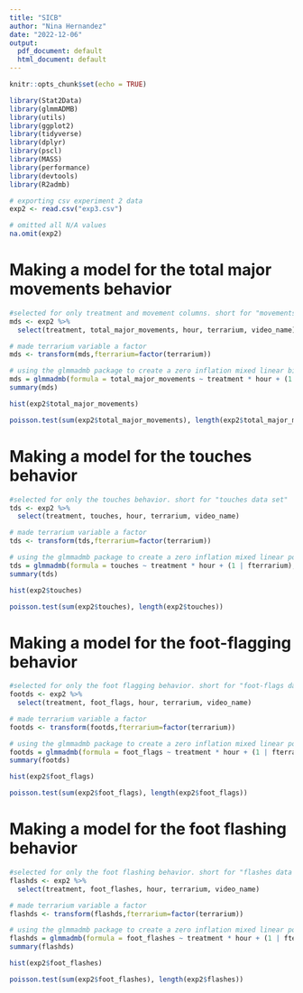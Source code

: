 ```yaml
---
title: "SICB"
author: "Nina Hernandez"
date: "2022-12-06"
output:
  pdf_document: default
  html_document: default
---
```


```r
knitr::opts_chunk$set(echo = TRUE)
```

```r
library(Stat2Data)
library(glmmADMB)
library(utils)
library(ggplot2)
library(tidyverse)
library(dplyr)
library(pscl)
library(MASS)
library(performance)
library(devtools)
library(R2admb)
```


```r
# exporting csv experiment 2 data
exp2 <- read.csv("exp3.csv")

# omitted all N/A values 
na.omit(exp2)
```



# Making a model for the total major movements behavior 

```r
#selected for only treatment and movement columns. short for "movements data set"
mds <- exp2 %>%
  select(treatment, total_major_movements, hour, terrarium, video_name)
```

```r
# made terrarium variable a factor
mds <- transform(mds,fterrarium=factor(terrarium))
```

```r
# using the glmmadmb package to create a zero inflation mixed linear binomial plot 
mds = glmmadmb(formula = total_major_movements ~ treatment * hour + (1 | fterrarium), data = mds, family = "nbinom", zeroInflation = TRUE) 
summary(mds)
```
```r
hist(exp2$total_major_movements)
```
```r
poisson.test(sum(exp2$total_major_movements), length(exp2$total_major_movements))
```



# Making a model for the touches behavior 

```r
#selected for only the touches behavior. short for "touches data set"
tds <- exp2 %>%
  select(treatment, touches, hour, terrarium, video_name)
```

```r
# made terrarium variable a factor
tds <- transform(tds,fterrarium=factor(terrarium))
```

```r
# using the glmmadmb package to create a zero inflation mixed linear poisson plot 
tds = glmmadmb(formula = touches ~ treatment * hour + (1 | fterrarium), data = tds, family = "poisson", zeroInflation = TRUE) 
summary(tds)
```

```r
hist(exp2$touches)
```

```r
poisson.test(sum(exp2$touches), length(exp2$touches))
```


# Making a model for the foot-flagging behavior 

```r
#selected for only the foot flagging behavior. short for "foot-flags data set"
footds <- exp2 %>%
  select(treatment, foot_flags, hour, terrarium, video_name)
```

```r
# made terrarium variable a factor
footds <- transform(footds,fterrarium=factor(terrarium))
```

```r
# using the glmmadmb package to create a zero inflation mixed linear poisson plot 
footds = glmmadmb(formula = foot_flags ~ treatment * hour + (1 | fterrarium), data = footds, family = "truncnbinom", zeroInflation = TRUE) 
summary(footds)
```

```r
hist(exp2$foot_flags)
```

```r
poisson.test(sum(exp2$foot_flags), length(exp2$foot_flags))
```


# Making a model for the foot flashing behavior 

```r
#selected for only the foot flashing behavior. short for "flashes data set"
flashds <- exp2 %>%
  select(treatment, foot_flashes, hour, terrarium, video_name)
```

```r
# made terrarium variable a factor
flashds <- transform(flashds,fterrarium=factor(terrarium))
```

```r
# using the glmmadmb package to create a zero inflation mixed linear poisson plot 
flashds = glmmadmb(formula = foot_flashes ~ treatment * hour + (1 | fterrarium), data = flashds, family = "truncnbinom", zeroInflation = TRUE) 
summary(flashds)
```

```r
hist(exp2$foot_flashes)
```

```r
poisson.test(sum(exp2$foot_flashes), length(exp2$flashes))
```
